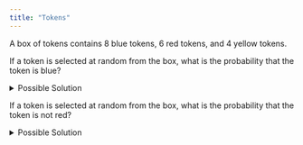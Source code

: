 ```yaml
---
title: "Tokens"
---
```


A box of tokens contains 8 blue tokens, 6 red tokens, and 4 yellow tokens.

If a token is selected at random from the box, what is the probability that the token is blue?

<details>

<summary>Possible Solution</summary>

P( token is blue ) = $\frac{8}{8+6+4} = \frac{8}{18} = \frac{4}{9} = 0.\overline{4}$

</details>

If a token is selected at random from the box, what is the probability that the token is not red?

<details>

<summary>Possible Solution</summary>

P( token is red ) = $\frac{6}{18} = 0.\overline{3}$

P( token is NOT red ) = $1 - 0.\overline{3} = 0.\overline{6}$

</details>

## <!--- From my 221 Wiki April 21, 2021--->

